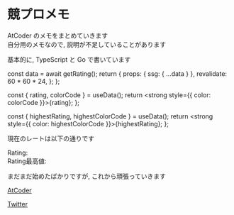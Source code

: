# 競プロメモ

AtCoder のメモをまとめていきます  
自分用のメモなので, 説明が不足していることがあります

基本的に, TypeScript と Go で書いています


  const data = await getRating();
  return {
    props: { ssg: { ...data } },
    revalidate: 60 * 60 * 24,
  };
};

  const { rating, colorCode } = useData();
  return <strong style={{ color: colorCode }}>{rating}</strong>;
};

  const { highestRating, highestColorCode } = useData();
  return <strong style={{ color: highestColorCode }}>{highestRating}</strong>;
};

現在のレートは以下の通りです

Rating: <Rating />  
Rating最高値: <HighestRating />

まだまだ始めたばかりですが, これから頑張っていきます

[AtCoder](https://atcoder.jp/users/hamao)

[Twitter](https://twitter.com/hamao_0820)

